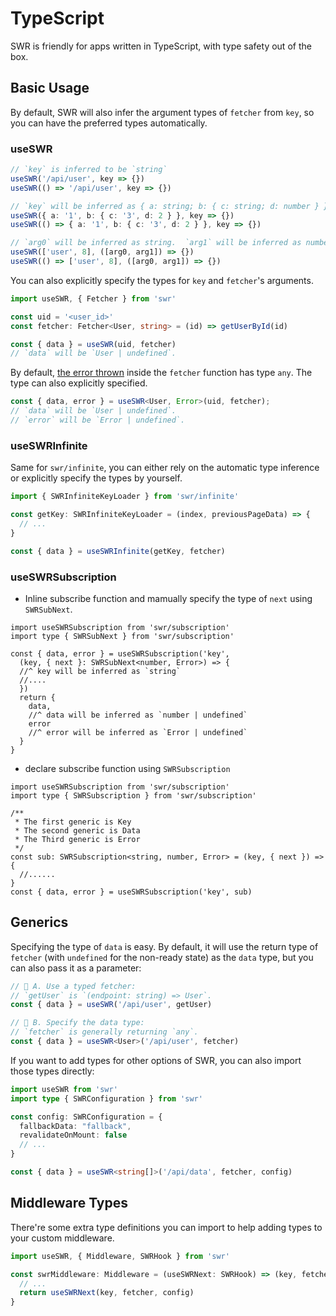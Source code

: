 # TypeScript

SWR is friendly for apps written in TypeScript, with type safety out of the box.

## Basic Usage

By default, SWR will also infer the argument types of `fetcher` from `key`, so you can have the preferred types automatically.

### useSWR

```typescript
// `key` is inferred to be `string`
useSWR('/api/user', key => {})
useSWR(() => '/api/user', key => {})

// `key` will be inferred as { a: string; b: { c: string; d: number } }
useSWR({ a: '1', b: { c: '3', d: 2 } }, key => {})
useSWR(() => { a: '1', b: { c: '3', d: 2 } }, key => {})

// `arg0` will be inferred as string.  `arg1` will be inferred as number
useSWR(['user', 8], ([arg0, arg1]) => {})
useSWR(() => ['user', 8], ([arg0, arg1]) => {})
```

You can also explicitly specify the types for `key` and `fetcher`'s arguments.

```typescript
import useSWR, { Fetcher } from 'swr'

const uid = '<user_id>'
const fetcher: Fetcher<User, string> = (id) => getUserById(id)

const { data } = useSWR(uid, fetcher)
// `data` will be `User | undefined`.
```

By default, [the error thrown](/docs/error-handling) inside the `fetcher` function has type `any`. The type can also explicitly specified.

```typescript
const { data, error } = useSWR<User, Error>(uid, fetcher);
// `data` will be `User | undefined`.
// `error` will be `Error | undefined`.
```

### useSWRInfinite

Same for `swr/infinite`, you can either rely on the automatic type inference or explicitly specify the types by yourself.

```typescript
import { SWRInfiniteKeyLoader } from 'swr/infinite'

const getKey: SWRInfiniteKeyLoader = (index, previousPageData) => {
  // ...
}

const { data } = useSWRInfinite(getKey, fetcher)
```


### useSWRSubscription

* Inline subscribe function and mamually specify the type of `next`  using `SWRSubNext`.

```tsx
import useSWRSubscription from 'swr/subscription'
import type { SWRSubNext } from 'swr/subscription'

const { data, error } = useSWRSubscription('key', 
  (key, { next }: SWRSubNext<number, Error>) => {
  //^ key will be inferred as `string`
  //....
  })
  return {
    data,
    //^ data will be inferred as `number | undefined`
    error
    //^ error will be inferred as `Error | undefined`
  }
}
```

* declare subscribe function using `SWRSubscription`

```tsx
import useSWRSubscription from 'swr/subscription'
import type { SWRSubscription } from 'swr/subscription'

/** 
 * The first generic is Key
 * The second generic is Data
 * The Third generic is Error
 */
const sub: SWRSubscription<string, number, Error> = (key, { next }) => {                         
  //......
}
const { data, error } = useSWRSubscription('key', sub)
```



## Generics

Specifying the type of `data` is easy. By default, it will use the return type of `fetcher` (with `undefined` for the non-ready state) as the `data` type, but you can also pass it as a parameter:

```typescript
// 🔹 A. Use a typed fetcher:
// `getUser` is `(endpoint: string) => User`.
const { data } = useSWR('/api/user', getUser)

// 🔹 B. Specify the data type:
// `fetcher` is generally returning `any`.
const { data } = useSWR<User>('/api/user', fetcher)
```

If you want to add types for other options of SWR, you can also import those types directly:

```typescript
import useSWR from 'swr'
import type { SWRConfiguration } from 'swr'

const config: SWRConfiguration = {
  fallbackData: "fallback",
  revalidateOnMount: false
  // ...
}

const { data } = useSWR<string[]>('/api/data', fetcher, config)
```

## Middleware Types

There're some extra type definitions you can import to help adding types to your custom middleware.

```typescript
import useSWR, { Middleware, SWRHook } from 'swr'

const swrMiddleware: Middleware = (useSWRNext: SWRHook) => (key, fetcher, config) => {
  // ...
  return useSWRNext(key, fetcher, config)
}
```
